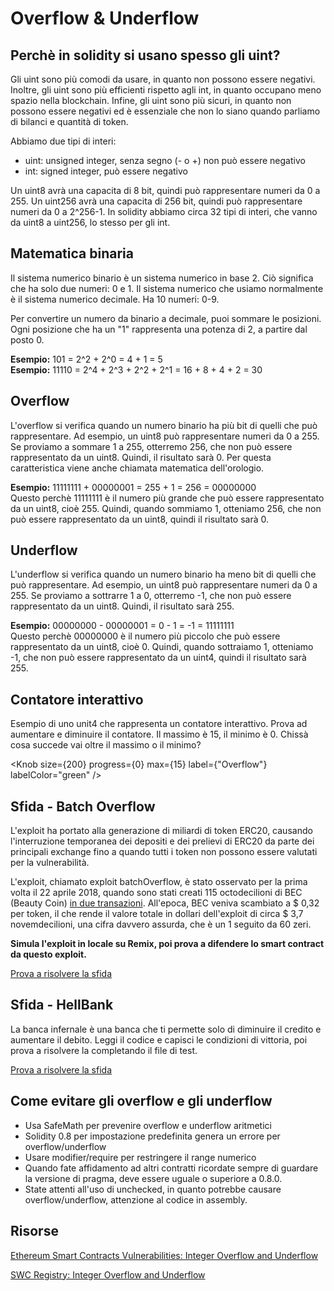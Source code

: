 # Overflow & Underflow

## Perchè in solidity si usano spesso gli uint?

Gli uint sono più comodi da usare, in quanto non possono essere negativi. Inoltre, gli uint sono più efficienti rispetto agli int, in quanto occupano meno spazio nella blockchain. Infine, gli uint sono più sicuri, in quanto non possono essere negativi ed è essenziale che non lo siano quando parliamo di bilanci e quantità di token.

Abbiamo due tipi di interi:

- uint: unsigned integer, senza segno (- o +) non può essere negativo
- int: signed integer, può essere negativo

Un uint8 avrà una capacita di 8 bit, quindi può rappresentare numeri da 0 a 255. Un uint256 avrà una capacita di 256 bit, quindi può rappresentare numeri da 0 a 2^256-1. In solidity abbiamo circa 32 tipi di interi, che vanno da uint8 a uint256, lo stesso per gli int.

## Matematica binaria

Il sistema numerico binario è un sistema numerico in base 2. Ciò significa che ha solo due numeri: 0 e 1. Il sistema numerico che usiamo normalmente è il sistema numerico decimale. Ha 10 numeri: 0-9.

Per convertire un numero da binario a decimale, puoi sommare le posizioni. Ogni posizione che ha un "1" rappresenta una potenza di 2, a partire dal posto 0.

**Esempio:** 101 = 2^2 + 2^0 = 4 + 1 = 5\
**Esempio:** 11110 = 2^4 + 2^3 + 2^2 + 2^1 = 16 + 8 + 4 + 2 = 30

## Overflow

L'overflow si verifica quando un numero binario ha più bit di quelli che può rappresentare. Ad esempio, un uint8 può rappresentare numeri da 0 a 255. Se proviamo a sommare 1 a 255, otterremo 256, che non può essere rappresentato da un uint8. Quindi, il risultato sarà 0. Per questa caratteristica viene anche chiamata matematica dell'orologio.

**Esempio:** 11111111 + 00000001 = 255 + 1 = 256 = 00000000\
Questo perchè 11111111 è il numero più grande che può essere rappresentato da un uint8, cioè 255. Quindi, quando sommiamo 1, otteniamo 256, che non può essere rappresentato da un uint8, quindi il risultato sarà 0.

## Underflow

L'underflow si verifica quando un numero binario ha meno bit di quelli che può rappresentare. Ad esempio, un uint8 può rappresentare numeri da 0 a 255. Se proviamo a sottrarre 1 a 0, otterremo -1, che non può essere rappresentato da un uint8. Quindi, il risultato sarà 255.

**Esempio:** 00000000 - 00000001 = 0 - 1 = -1 = 11111111\
Questo perchè 00000000 è il numero più piccolo che può essere rappresentato da un uint8, cioè 0. Quindi, quando sottraiamo 1, otteniamo -1, che non può essere rappresentato da un uint4, quindi il risultato sarà 255.

## Contatore interattivo

Esempio di uno unit4 che rappresenta un contatore interattivo. Prova ad aumentare e diminuire il contatore. Il massimo è 15, il minimo è 0. Chissà cosa succede vai oltre il massimo o il minimo?


<Knob size={200} progress={0} max={15} label={"Overflow"} labelColor="green" />

## Sfida - Batch Overflow

L'exploit ha portato alla generazione di miliardi di token ERC20, causando l'interruzione temporanea dei depositi e dei prelievi di ERC20 da parte dei principali exchange fino a quando tutti i token non possono essere valutati per la vulnerabilità.

L'exploit, chiamato exploit batchOverflow, è stato osservato per la prima volta il 22 aprile 2018, quando sono stati creati 115 octodecilioni di BEC (Beauty Coin) [in due transazioni](https://etherscan.io/tx/0x3a06c5f572d6582d267239575190788adfa1f16f49e07bfdd52088b9beb8c402). All'epoca, BEC veniva scambiato a $ 0,32 per token, il che rende il valore totale in dollari dell'exploit di circa $ 3,7 novemdecilioni, una cifra davvero assurda, che è un 1 seguito da 60 zeri.

**Simula l'exploit in locale su Remix, poi prova a difendere lo smart contract da questo exploit.**

[Prova a risolvere la sfida](https://remix.ethereum.org/#url=https://github.com/blockchainsigint/sfide-blockchain/blob/master/bec/BeautyChain.sol)

## Sfida - HellBank

La banca infernale è una banca che ti permette solo di diminuire il credito e aumentare il debito. Leggi il codice e capisci le condizioni di vittoria, poi prova a risolvere la completando il file di test.

[Prova a risolvere la sfida](https://github.com/blockchainsigint/sfide-blockchain/tree/main/hellbank)

## Come evitare gli overflow e gli underflow

- Usa SafeMath per prevenire overflow e underflow aritmetici
- Solidity 0.8 per impostazione predefinita genera un errore per overflow/underflow
- Usare modifier/require per restringere il range numerico
- Quando fate affidamento ad altri contratti ricordate sempre di guardare la versione di pragma, deve essere uguale o superiore a 0.8.0.
- State attenti all'uso di unchecked, in quanto potrebbe causare overflow/underflow, attenzione al codice in assembly.

## Risorse

[Ethereum Smart Contracts Vulnerabilities: Integer Overflow and Underflow](https://dreamlab.net/en/blog/post/ethereum-smart-contracts-vulnerabilities-integer-overflow-and-underflow/)

[SWC Registry: Integer Overflow and Underflow](https://swcregistry.io/docs/SWC-101)
